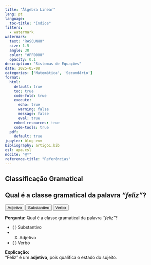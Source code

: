 ```yaml
---
title: "Álgebra Linear"
lang: pt
language:
  toc-title: "Índice"
filters:
  - watermark
watermark:
  text: "RASCUNHO"
  size: 1.5
  angle: 30
  color: "#FF0000"
  opacity: 0.1
description: "Sistemas de Equações"
date: 2025-05-08
categories: ['Matemática', 'Secundário']
format:
  html:
    default: true
    toc: true
    code-fold: true
    execute:
      echo: true
      warning: false
      message: false
      eval: true
    embed-resources: true
    code-tools: true
  pdf:
    default: true
jupyter: blog-env
bibliography: artigo1.bib
csl: apa.csl
nocite: "@*"
reference-title: "Referências"
---
```

## Classificação Gramatical

::: {.content-visible when-format="html"}

## Qual é a classe gramatical da palavra *"feliz"*?

::: {.quiz}

<button onclick="verificarResposta('Adjetivo')">Adjetivo</button>
<button onclick="verificarResposta('Substantivo')">Substantivo</button>
<button onclick="verificarResposta('Verbo')">Verbo</button>

<p id="feedback"></p>

<script>
function verificarResposta(resposta) {
  let fb = document.getElementById("feedback");
  if (resposta === "Adjetivo") {
    fb.innerHTML = "✔️ <b style='color:green;'>Correto! 'Feliz' é um adjetivo.</b>";
  } else {
    fb.innerHTML = "❌ <b style='color:red;'>Incorreto. Reflita sobre a função da palavra.</b>";
  }
}
</script>

:::

:::

::: {.content-visible when-format="pdf"}

**Pergunta:** Qual é a classe gramatical da palavra *"feliz"*?

- ( ) Substantivo  
- (X) Adjetivo  
- ( ) Verbo

**Explicação:**  
"Feliz" é um **adjetivo**, pois qualifica o estado do sujeito.

:::